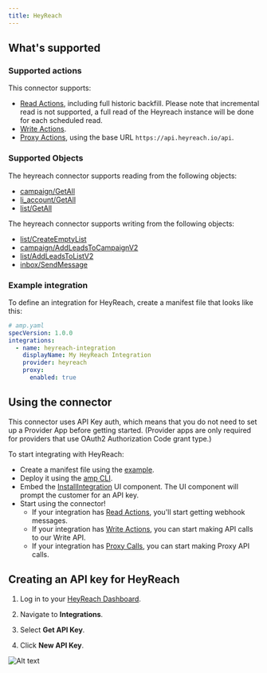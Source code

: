 ```yaml
---
title: HeyReach
---
```


## What's supported

### Supported actions

This connector supports:

- [Read Actions](/read-actions), including full historic backfill. Please note that incremental read is not supported, a full read of the Heyreach instance will be done for each scheduled read.
- [Write Actions](/write-actions).
- [Proxy Actions](/proxy-actions), using the base URL `https://api.heyreach.io/api`.

### Supported Objects
The heyreach connector supports reading from the following objects:
- [campaign/GetAll](https://documenter.getpostman.com/view/23808049/2sA2xb5F75#4aaf461e-54c4-4447-beb6-eb5ccca53fb3)
- [li_account/GetAll](https://documenter.getpostman.com/view/23808049/2sA2xb5F75#8a4d2924-d46c-443f-a4df-65216988a091)
- [list/GetAll](https://documenter.getpostman.com/view/23808049/2sA2xb5F75#c8ef68b4-c329-41ae-8298-72f2336bbb78)

The heyreach connector supports writing from the following objects:
- [list/CreateEmptyList](https://documenter.getpostman.com/view/23808049/2sA2xb5F75#69288286-5cfd-4d5b-9a7e-e758ebbdc988)
- [campaign/AddLeadsToCampaignV2](https://documenter.getpostman.com/view/23808049/2sA2xb5F75#9071e40e-3f6f-473c-b107-b07d36c25d29)
- [list/AddLeadsToListV2](https://documenter.getpostman.com/view/23808049/2sA2xb5F75#b1c5d588-09e6-4085-aafc-5a1b3a92d81a)
- [inbox/SendMessage](https://documenter.getpostman.com/view/23808049/2sA2xb5F75#6e32c3b6-bffc-4ea7-8a51-0e6416dad1df)

### Example integration

To define an integration for HeyReach, create a manifest file that looks like this:

```YAML
# amp.yaml
specVersion: 1.0.0
integrations:
  - name: heyreach-integration
    displayName: My HeyReach Integration
    provider: heyreach
    proxy:
      enabled: true
```

## Using the connector

This connector uses API Key auth, which means that you do not need to set up a Provider App before getting started. (Provider apps are only required for providers that use OAuth2 Authorization Code grant type.)

To start integrating with HeyReach:

- Create a manifest file using the [example](https://github.com/amp-labs/samples/blob/main/heyreach/amp.yaml).
- Deploy it using the [amp CLI](/cli/overview).
- Embed the [InstallIntegration](/embeddable-ui-components#install-integration) UI component. The UI component will prompt the customer for an API key.
- Start using the connector!
   - If your integration has [Read Actions](/read-actions), you'll start getting webhook messages.
   - If your integration has [Write Actions](/write-actions), you can start making API calls to our Write API.
   - If your integration has [Proxy Calls](/proxy-actions), you can start making Proxy API calls.

## Creating an API key for HeyReach

1. Log in to your [HeyReach Dashboard](https://app.heyreach.io/app/dashboard).

2. Navigate to **Integrations**.

3. Select **Get API Key**.

4. Click **New API Key**.

![Alt text](/images/provider-guides/heyreach-api-key.gif)
